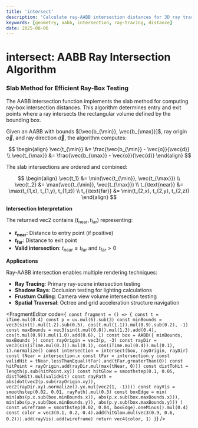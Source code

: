 ```yaml
---
title: 'intersect'
description: 'Calculate ray-AABB intersection distances for 3D ray tracing'
keywords: [geometry, aabb, intersection, ray-tracing, distance]
date: 2025-08-06
---
```



# intersect: AABB Ray Intersection Algorithm

### Slab Method for Efficient Ray-Box Testing

The AABB intersection function implements the slab method for computing ray-box intersection distances. This algorithm determines entry and exit points where a ray intersects the rectangular volume defined by the bounding box.

Given an AABB with bounds $[\vec{b_{\min}}, \vec{b_{\max}}]$, ray origin $\vec{o}$, and ray direction $\vec{d}$, the algorithm computes:

$$
\begin{align}
\vec{t_{\min}} &= \frac{\vec{b_{\min}} - \vec{o}}{\vec{d}} \\
\vec{t_{\max}} &= \frac{\vec{b_{\max}} - \vec{o}}{\vec{d}}
\end{align}
$$

The slab intersections are ordered and combined:

$$
\begin{align}
\vec{t_1} &= \min(\vec{t_{\min}}, \vec{t_{\max}}) \\
\vec{t_2} &= \max(\vec{t_{\min}}, \vec{t_{\max}}) \\
t_{\text{near}} &= \max(t_{1,x}, t_{1,y}, t_{1,z}) \\
t_{\text{far}} &= \min(t_{2,x}, t_{2,y}, t_{2,z})
\end{align}
$$

**Intersection Interpretation**

The returned vec2 contains $(t_{\text{near}}, t_{\text{far}})$ representing:
- **$t_{\text{near}}$**: Distance to entry point (if positive)
- **$t_{\text{far}}$**: Distance to exit point
- **Valid intersection**: $t_{\text{near}} \leq t_{\text{far}}$ and $t_{\text{far}} > 0$

**Applications**

Ray-AABB intersection enables multiple rendering techniques:
- **Ray Tracing**: Primary ray-scene intersection testing
- **Shadow Rays**: Occlusion testing for lighting calculations
- **Frustum Culling**: Camera view volume intersection testing
- **Spatial Traversal**: Octree and grid acceleration structure navigation

<FragmentEditor
        code={`
const fragment = () => {
        const t = iTime.mul(0.4)
        const p = uv.mul(6).sub(3)
        const minBounds = vec3(sin(t).mul(1.2).sub(0.5), cos(t.mul(1.1)).mul(0.9).sub(0.2), -1)
        const maxBounds = vec3(sin(t.mul(0.8)).mul(1.3).add(0.4), cos(t.mul(0.9)).mul(1.0).add(0.6), 1)
        const box = AABB({ minBounds, maxBounds })
        const rayOrigin = vec3(p, -3)
        const rayDir = vec3(sin(iTime.mul(0.3)).mul(0.1), cos(iTime.mul(0.4)).mul(0.1), 1).normalize()
        const intersection = intersect(box, rayOrigin, rayDir)
        const tNear = intersection.x
        const tFar = intersection.y
        const validHit = tNear.lessThanEqual(tFar).and(tFar.greaterThan(0))
        const hitPoint = rayOrigin.add(rayDir.mul(max(tNear, 0)))
        const distToHit = length(p.sub(hitPoint.xy))
        const hitGlow = smoothstep(0.1, 0.05, distToHit).mul(validHit)
        const rayPath = abs(dot(vec2(p.sub(rayOrigin.xy)), vec2(rayDir.xy).normalize().yx.mul(vec2(1, -1))))
        const rayVis = smoothstep(0.02, 0.01, rayPath).mul(0.3)
        const boxEdge = min(
                min(abs(p.x.sub(box.minBounds.x)), abs(p.x.sub(box.maxBounds.x))),
                min(abs(p.y.sub(box.minBounds.y)), abs(p.y.sub(box.maxBounds.y)))
        )
        const wireframe = smoothstep(0.02, 0.04, boxEdge).oneMinus().mul(0.4)
        const color = vec3(0.1, 0.2, 0.4).add(hitGlow.mul(vec3(0.9, 0.6, 0.2))).add(rayVis).add(wireframe)
        return vec4(color, 1)
}`}
/>